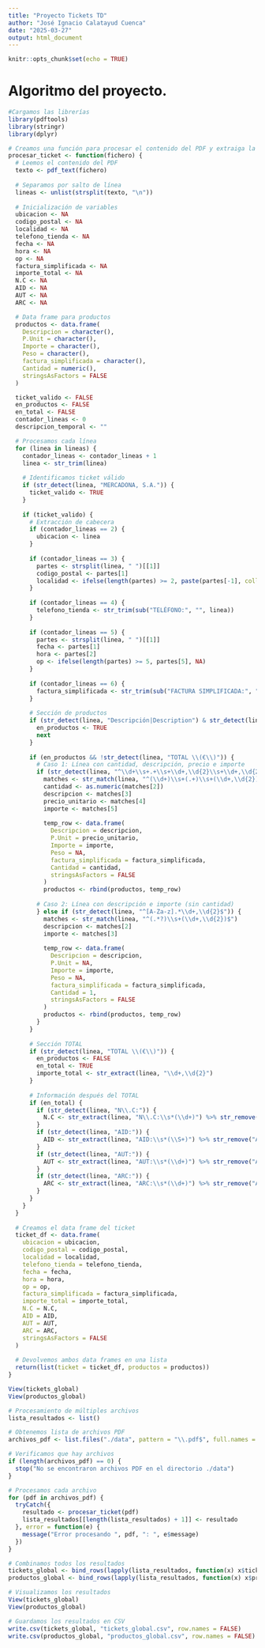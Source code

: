 ```yaml
---
title: "Proyecto Tickets TD"
author: "José Ignacio Calatayud Cuenca"
date: "2025-03-27"
output: html_document
---
```


```r
knitr::opts_chunk$set(echo = TRUE)
```

# Algoritmo del proyecto.

```r

#Cargamos las librerías
library(pdftools)
library(stringr)
library(dplyr)

```

```r
# Creamos una función para procesar el contenido del PDF y extraiga la información
procesar_ticket <- function(fichero) {
  # Leemos el contenido del PDF
  texto <- pdf_text(fichero)
  
  # Separamos por salto de línea
  lineas <- unlist(strsplit(texto, "\n"))
  
  # Inicialización de variables
  ubicacion <- NA
  codigo_postal <- NA
  localidad <- NA
  telefono_tienda <- NA
  fecha <- NA
  hora <- NA
  op <- NA
  factura_simplificada <- NA
  importe_total <- NA
  N.C <- NA
  AID <- NA
  AUT <- NA
  ARC <- NA

  # Data frame para productos
  productos <- data.frame(
    Descripcion = character(), 
    P.Unit = character(), 
    Importe = character(), 
    Peso = character(), 
    factura_simplificada = character(),
    Cantidad = numeric(),
    stringsAsFactors = FALSE
  )

  ticket_valido <- FALSE
  en_productos <- FALSE
  en_total <- FALSE
  contador_lineas <- 0
  descripcion_temporal <- ""

  # Procesamos cada línea
  for (linea in lineas) {
    contador_lineas <- contador_lineas + 1
    linea <- str_trim(linea)
    
    # Identificamos ticket válido
    if (str_detect(linea, "MERCADONA, S.A.")) {
      ticket_valido <- TRUE
    }
    
    if (ticket_valido) {
      # Extracción de cabecera
      if (contador_lineas == 2) {
        ubicacion <- linea
      }
      
      if (contador_lineas == 3) {
        partes <- strsplit(linea, " ")[[1]]
        codigo_postal <- partes[1]
        localidad <- ifelse(length(partes) >= 2, paste(partes[-1], collapse = " "), NA)
      }
      
      if (contador_lineas == 4) {
        telefono_tienda <- str_trim(sub("TELÉFONO:", "", linea))
      }
      
      if (contador_lineas == 5) {
        partes <- strsplit(linea, " ")[[1]]
        fecha <- partes[1]
        hora <- partes[2]
        op <- ifelse(length(partes) >= 5, partes[5], NA)
      }
      
      if (contador_lineas == 6) {
        factura_simplificada <- str_trim(sub("FACTURA SIMPLIFICADA:", "", linea))
      }
      
      # Sección de productos
      if (str_detect(linea, "Descripción|Description") & str_detect(linea, "P\\. Unit|Importe")) {
        en_productos <- TRUE
        next
      }
      
      if (en_productos && !str_detect(linea, "TOTAL \\(€\\)")) {
        # Caso 1: Línea con cantidad, descripción, precio e importe
        if (str_detect(linea, "^\\d+\\s+.+\\s+\\d+,\\d{2}\\s+\\d+,\\d{2}$")) {
          matches <- str_match(linea, "^(\\d+)\\s+(.+)\\s+(\\d+,\\d{2})\\s+(\\d+,\\d{2})$")
          cantidad <- as.numeric(matches[2])
          descripcion <- matches[3]
          precio_unitario <- matches[4]
          importe <- matches[5]
          
          temp_row <- data.frame(
            Descripcion = descripcion,
            P.Unit = precio_unitario,
            Importe = importe,
            Peso = NA,
            factura_simplificada = factura_simplificada,
            Cantidad = cantidad,
            stringsAsFactors = FALSE
          )
          productos <- rbind(productos, temp_row)
          
        # Caso 2: Línea con descripción e importe (sin cantidad)
        } else if (str_detect(linea, "^[A-Za-z].*\\d+,\\d{2}$")) {
          matches <- str_match(linea, "^(.*?)\\s+(\\d+,\\d{2})$")
          descripcion <- matches[2]
          importe <- matches[3]
          
          temp_row <- data.frame(
            Descripcion = descripcion,
            P.Unit = NA,
            Importe = importe,
            Peso = NA,
            factura_simplificada = factura_simplificada,
            Cantidad = 1,
            stringsAsFactors = FALSE
          )
          productos <- rbind(productos, temp_row)
        }
      }
      
      # Sección TOTAL
      if (str_detect(linea, "TOTAL \\(€\\)")) {
        en_productos <- FALSE
        en_total <- TRUE
        importe_total <- str_extract(linea, "\\d+,\\d{2}")
      }
      
      # Información después del TOTAL
      if (en_total) {
        if (str_detect(linea, "N\\.C:")) {
          N.C <- str_extract(linea, "N\\.C:\\s*(\\d+)") %>% str_remove("N\\.C:\\s*")
        }
        if (str_detect(linea, "AID:")) {
          AID <- str_extract(linea, "AID:\\s*(\\S+)") %>% str_remove("AID:\\s*")
        }
        if (str_detect(linea, "AUT:")) {
          AUT <- str_extract(linea, "AUT:\\s*(\\d+)") %>% str_remove("AUT:\\s*")
        }
        if (str_detect(linea, "ARC:")) {
          ARC <- str_extract(linea, "ARC:\\s*(\\d+)") %>% str_remove("ARC:\\s*")
        }
      }
    }
  }
  
  # Creamos el data frame del ticket
  ticket_df <- data.frame(
    ubicacion = ubicacion,
    codigo_postal = codigo_postal,
    localidad = localidad,
    telefono_tienda = telefono_tienda,
    fecha = fecha,
    hora = hora,
    op = op,
    factura_simplificada = factura_simplificada,
    importe_total = importe_total,
    N.C = N.C,
    AID = AID,
    AUT = AUT,
    ARC = ARC,
    stringsAsFactors = FALSE
  )
  
  # Devolvemos ambos data frames en una lista
  return(list(ticket = ticket_df, productos = productos))
}

View(tickets_global) 
View(productos_global)
```

```r

# Procesamiento de múltiples archivos
lista_resultados <- list()

# Obtenemos lista de archivos PDF
archivos_pdf <- list.files("./data", pattern = "\\.pdf$", full.names = TRUE, ignore.case = TRUE)

# Verificamos que hay archivos
if (length(archivos_pdf) == 0) {
  stop("No se encontraron archivos PDF en el directorio ./data")
}

# Procesamos cada archivo
for (pdf in archivos_pdf) {
  tryCatch({
    resultado <- procesar_ticket(pdf)
    lista_resultados[[length(lista_resultados) + 1]] <- resultado
  }, error = function(e) {
    message("Error procesando ", pdf, ": ", e$message)
  })
}

# Combinamos todos los resultados
tickets_global <- bind_rows(lapply(lista_resultados, function(x) x$ticket))
productos_global <- bind_rows(lapply(lista_resultados, function(x) x$productos))

# Visualizamos los resultados
View(tickets_global)
View(productos_global)

# Guardamos los resultados en CSV
write.csv(tickets_global, "tickets_global.csv", row.names = FALSE)
write.csv(productos_global, "productos_global.csv", row.names = FALSE)
```
